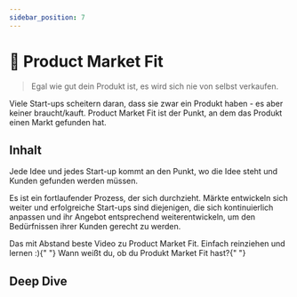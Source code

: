 ```yaml
---
sidebar_position: 7
---
```


# 🔄 Product Market Fit

> Egal wie gut dein Produkt ist, es wird sich nie von selbst verkaufen.

<Admonition icon="📍">
  Viele Start-ups scheitern daran, dass sie zwar ein Produkt haben - es aber
  keiner braucht/kauft. Product Market Fit ist der Punkt, an dem das Produkt
  einen Markt gefunden hat.
</Admonition>

## Inhalt

Jede Idee und jedes Start-up kommt an den Punkt, wo die Idee steht und Kunden gefunden werden müssen.

Es ist ein fortlaufender Prozess, der sich durchzieht. Märkte entwickeln sich weiter und erfolgreiche Start-ups sind diejenigen, die sich kontinuierlich anpassen und ihr Angebot entsprechend weiterentwickeln, um den Bedürfnissen ihrer Kunden gerecht zu werden.

<TwoColumns>
  <YouTube videoId="0LNQxT9LvM0">
    Das mit Abstand beste Video zu Product Market Fit. Einfach reinziehen und
    lernen :){" "}
  </YouTube>
  <YouTube videoId="9v0v5TLZKzA">
    Wann weißt du, ob du Produkt Market Fit hast?{" "}
  </YouTube>
</TwoColumns>

## Deep Dive

<TwoColumns>
  <YouTube videoId="rgaP-tMkJaw" />
  <YouTube videoId="HVkfEXgH8QM" />
</TwoColumns>
